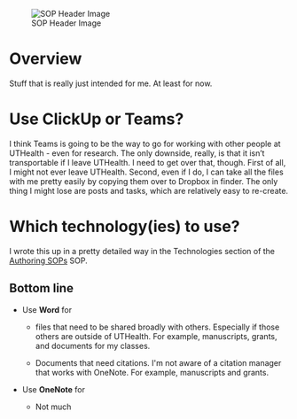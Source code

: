 ![SOP Header Image](sop.png){#fig-sop-header-img}

# Overview

Stuff that is really just intended for me. At least for now.

# Use ClickUp or Teams?

I think Teams is going to be the way to go for working with other people at UTHealth - even for research. The only downside, really, is that it isn't transportable if I leave UTHealth. I need to get over that, though. First of all, I might not ever leave UTHealth. Second, even if I do, I can take all the files with me pretty easily by copying them over to Dropbox in finder. The only thing I might lose are posts and tasks, which are relatively easy to re-create.

# Which technology(ies) to use?

I wrote this up in a pretty detailed way in the Technologies section of the [Authoring
SOPs](https://uthtmc.sharepoint.com/:w:/r/sites/SPHCannellResearch/Shared%20Documents/SOPs/Authoring%20SOPs.docx?d=w0b37d1a9a906412dbfc55d9c275c8681&csf=1&web=1&e=Usz9k5) SOP.

## Bottom line

-   Use **Word** for

    -   files that need to be shared broadly with others. Especially if those others are outside of UTHealth. For example, manuscripts, grants, and documents for my classes.

    -   Documents that need citations. I\'m not aware of a citation manager that works with OneNote. For example, manuscripts and grants.

-   Use **OneNote** for

    -   Not much
